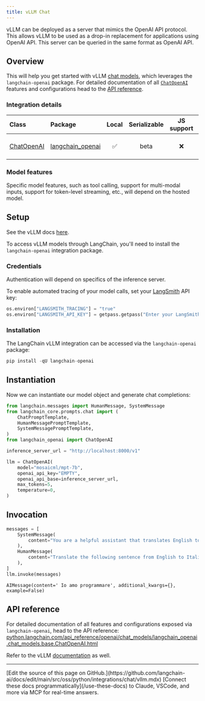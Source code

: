 ```yaml
---
title: vLLM Chat
---
```


vLLM can be deployed as a server that mimics the OpenAI API protocol. This allows vLLM to be used as a drop-in replacement for applications using OpenAI API. This server can be queried in the same format as OpenAI API.

## Overview

This will help you get started with vLLM [chat models](/oss/python/langchain/models), which leverages the `langchain-openai` package. For detailed documentation of all [`ChatOpenAI`](https://reference.langchain.com/python/integrations/langchain_openai/ChatOpenAI/) features and configurations head to the [API reference](https://python.langchain.com/api_reference/openai/chat_models/langchain_openai.chat_models.base.ChatOpenAI.html).

### Integration details

| Class | Package | Local | Serializable | JS support | Downloads | Version |
| :--- | :--- | :---: | :---: |  :---: | :---: | :---: |
| [ChatOpenAI](https://python.langchain.com/api_reference/openai/chat_models/langchain_openai.chat_models.base.ChatOpenAI.html) | [langchain_openai](https://python.langchain.com/api_reference/openai/) | ✅ | beta | ❌ | ![PyPI - Downloads](https://img.shields.io/pypi/dm/langchain_openai?style=flat-square&label=%20) | ![PyPI - Version](https://img.shields.io/pypi/v/langchain_openai?style=flat-square&label=%20) |

### Model features

Specific model features, such as tool calling, support for multi-modal inputs, support for token-level streaming, etc., will depend on the hosted model.

## Setup

See the vLLM docs [here](https://docs.vllm.ai/en/latest/).

To access vLLM models through LangChain, you'll need to install the `langchain-openai` integration package.

### Credentials

Authentication will depend on specifics of the inference server.

To enable automated tracing of your model calls, set your [LangSmith](https://docs.smith.langchain.com/) API key:

```python
os.environ["LANGSMITH_TRACING"] = "true"
os.environ["LANGSMITH_API_KEY"] = getpass.getpass("Enter your LangSmith API key: ")
```

### Installation

The LangChain vLLM integration can be accessed via the `langchain-openai` package:

```python
pip install -qU langchain-openai
```

## Instantiation

Now we can instantiate our model object and generate chat completions:

```python
from langchain.messages import HumanMessage, SystemMessage
from langchain_core.prompts.chat import (
    ChatPromptTemplate,
    HumanMessagePromptTemplate,
    SystemMessagePromptTemplate,
)
from langchain_openai import ChatOpenAI
```

```python
inference_server_url = "http://localhost:8000/v1"

llm = ChatOpenAI(
    model="mosaicml/mpt-7b",
    openai_api_key="EMPTY",
    openai_api_base=inference_server_url,
    max_tokens=5,
    temperature=0,
)
```

## Invocation

```python
messages = [
    SystemMessage(
        content="You are a helpful assistant that translates English to Italian."
    ),
    HumanMessage(
        content="Translate the following sentence from English to Italian: I love programming."
    ),
]
llm.invoke(messages)
```

```output
AIMessage(content=' Io amo programmare', additional_kwargs={}, example=False)
```

## API reference

For detailed documentation of all features and configurations exposed via `langchain-openai`, head to the API reference: [python.langchain.com/api_reference/openai/chat_models/langchain_openai.chat_models.base.ChatOpenAI.html](https://python.langchain.com/api_reference/openai/chat_models/langchain_openai.chat_models.base.ChatOpenAI.html)

Refer to the vLLM [documentation](https://docs.vllm.ai/en/latest/) as well.

---

<Callout icon="pen-to-square" iconType="regular">
    [Edit the source of this page on GitHub.](https://github.com/langchain-ai/docs/edit/main/src/oss/python/integrations/chat/vllm.mdx)
</Callout>
<Tip icon="terminal" iconType="regular">
    [Connect these docs programmatically](/use-these-docs) to Claude, VSCode, and more via MCP for    real-time answers.
</Tip>
